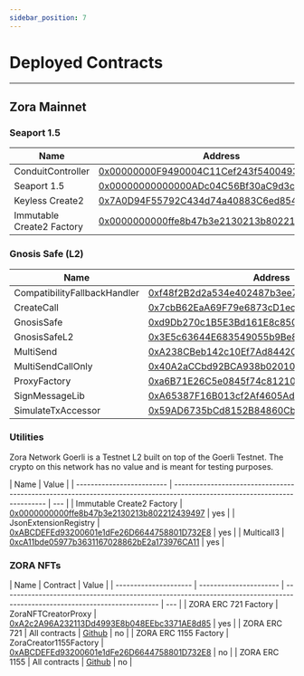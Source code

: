 ```yaml
---
sidebar_position: 7
---
```


# Deployed Contracts

---

## Zora Mainnet

### Seaport 1.5

| Name                      | Address                                                                                                                   | Standard |
| ------------------------- | ------------------------------------------------------------------------------------------------------------------------- | -------- |
| ConduitController         | [0x00000000F9490004C11Cef243f5400493c00Ad63](https://explorer.zora.energy/address/0x00000000F9490004C11Cef243f5400493c00Ad63) | yes      |
| Seaport 1.5               | [0x00000000000000ADc04C56Bf30aC9d3c0aAF14dC](https://explorer.zora.energy/address/0x00000000000000ADc04C56Bf30aC9d3c0aAF14dC) | yes      |
| Keyless Create2           | [0x7A0D94F55792C434d74a40883C6ed8545E406D12](https://explorer.zora.energy/address/0x7A0D94F55792C434d74a40883C6ed8545E406D12) | yes      |
| Immutable Create2 Factory | [0x0000000000ffe8b47b3e2130213b802212439497](https://explorer.zora.energy/address/0x0000000000ffe8b47b3e2130213b802212439497) | yes      |

### Gnosis Safe (L2)

| Name                         | Address                                                                                                                   | Standard |
| ---------------------------- | ------------------------------------------------------------------------------------------------------------------------- | -------- |
| CompatibilityFallbackHandler | [0xf48f2B2d2a534e402487b3ee7C18c33Aec0Fe5e4](https://explorer.zora.energy/address/0xf48f2b2d2a535000000000000000000000000000) | yes      |
| CreateCall                   | [0x7cbB62EaA69F79e6873cD1ecB2392971036cFAa4](https://explorer.zora.energy/address/0x7cbB62EaA69F79e6873cD1ecB2392971036cFAa4) | yes      |
| GnosisSafe                   | [0xd9Db270c1B5E3Bd161E8c8503c55cEABeE709552](https://explorer.zora.energy/address/0xd9Db270c1B5E3Bd161E8c8503c55cEABeE709552) | yes      |
| GnosisSafeL2                 | [0x3E5c63644E683549055b9Be8653de26E0B4CD36E](https://explorer.zora.energy/address/0x3E5c63644E683549055b9Be8653de26E0B4CD36E) | yes      |
| MultiSend                    | [0xA238CBeb142c10Ef7Ad8442C6D1f9E89e07e7761](https://explorer.zora.energy/address/0xA238CBeb142c10Ef7Ad8442C6D1f9E89e07e7761) | yes      |
| MultiSendCallOnly            | [0x40A2aCCbd92BCA938b02010E17A5b8929b49130D](https://explorer.zora.energy/address/0x40A2aCCbd92BCA938b02010E17A5b8929b49130D) | yes      |
| ProxyFactory                 | [0xa6B71E26C5e0845f74c812102Ca7114b6a896AB2](https://explorer.zora.energy/address/0xa6B71E26C5e0845f74c812102Ca7114b6a896AB2) | yes      |
| SignMessageLib               | [0xA65387F16B013cf2Af4605Ad8aA5ec25a2cbA3a2](https://explorer.zora.energy/address/0xA65387F16B013cf2Af4605Ad8aA5ec25a2cbA3a2) | yes      |
| SimulateTxAccessor           | [0x59AD6735bCd8152B84860Cb256dD9e96b85F69Da](https://explorer.zora.energy/address/0x59AD6735bCd8152B84860Cb256dD9e96b85F69Da) | yes      |

### Utilities

Zora Network Goerli is a Testnet L2 built on top of the Goerli Testnet.
The crypto on this network has no value and is meant for testing purposes.

| Name                      | Value                                                                                                                     |
| ------------------------- | ------------------------------------------------------------------------------------------------------------------------- | --- |
| Immutable Create2 Factory | [0x0000000000ffe8b47b3e2130213b802212439497](https://explorer.zora.energy/address/0x0000000000ffe8b47b3e2130213b802212439497) | yes |
| JsonExtensionRegistry     | [0xABCDEFEd93200601e1dFe26D6644758801D732E8](https://explorer.zora.energy/address/0xABCDEFEd93200601e1dFe26D6644758801D732E8) | yes |
| Multicall3                | [0xcA11bde05977b3631167028862bE2a173976CA11](https://explorer.zora.energy/address/0xcA11bde05977b3631167028862bE2a173976CA11) | yes |

### ZORA NFTs

| Name                  | Contract               | Value                                                                                                                     |
| --------------------- | ---------------------- | ------------------------------------------------------------------------------------------------------------------------- | --- |
| ZORA ERC 721 Factory  | ZoraNFTCreatorProxy    | [0xA2c2A96A232113Dd4993E8b048EEbc3371AE8d85](https://explorer.zora.energy/address/0xA2c2A96A232113Dd4993E8b048EEbc3371AE8d85) | yes |
| ZORA ERC 721          | All contracts          | [Github](https://github.com/ourzora/zora-drops-contracts/blob/main/addresses/7777777.json)                                | no  |
| ZORA ERC 1155 Factory | ZoraCreator1155Factory | [0xABCDEFEd93200601e1dFe26D6644758801D732E8](https://explorer.zora.energy/address/0xABCDEFEd93200601e1dFe26D6644758801D732E8) | no  |
| ZORA ERC 1155         | All contracts          | [Github](https://github.com/ourzora/zora-1155-contracts/blob/main/addresses/7777777.json)                                 | no  |
